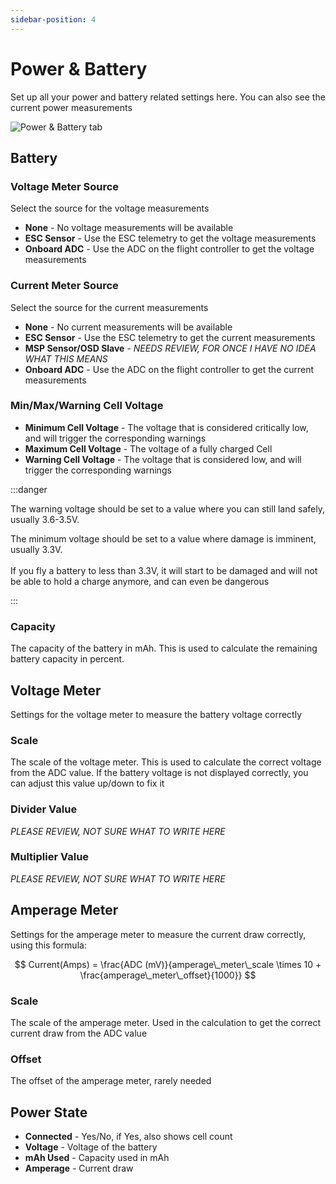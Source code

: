 ```yaml
---
sidebar-position: 4
---
```


# Power & Battery

Set up all your power and battery related settings here. You can also see the current power measurements

![Power & Battery tab](/img/betaflight_configurator_power_battery_tab.png)

## Battery

### Voltage Meter Source

Select the source for the voltage measurements

* **None** - No voltage measurements will be available
* **ESC Sensor** - Use the ESC telemetry to get the voltage measurements
* **Onboard ADC** - Use the ADC on the flight controller to get the voltage measurements

### Current Meter Source

Select the source for the current measurements

* **None** - No current measurements will be available
* **ESC Sensor** - Use the ESC telemetry to get the current measurements
* **MSP Sensor/OSD Slave** - *NEEDS REVIEW, FOR ONCE I HAVE NO IDEA WHAT THIS MEANS*
* **Onboard ADC** - Use the ADC on the flight controller to get the current measurements

### Min/Max/Warning Cell Voltage

* **Minimum Cell Voltage** - The voltage that is considered critically low, and will trigger the corresponding warnings
* **Maximum Cell Voltage** - The voltage of a fully charged Cell
* **Warning Cell Voltage** - The voltage that is considered low, and will trigger the corresponding warnings

:::danger

The warning voltage should be set to a value where you can still land safely, usually 3.6-3.5V.

The minimum voltage should be set to a value where damage is imminent, usually 3.3V.
<br></br>
If you fly a battery to less than 3.3V, it will start to be damaged and will not be able to hold a charge anymore, and can even be dangerous

:::

### Capacity

The capacity of the battery in mAh. This is used to calculate the remaining battery capacity in percent.

## Voltage Meter

Settings for the voltage meter to measure the battery voltage correctly

### Scale

The scale of the voltage meter. This is used to calculate the correct voltage from the ADC value. If the battery 
voltage is not displayed correctly, you can adjust this value up/down to fix it

### Divider Value

*PLEASE REVIEW, NOT SURE WHAT TO WRITE HERE*

### Multiplier Value

*PLEASE REVIEW, NOT SURE WHAT TO WRITE HERE*

## Amperage Meter

Settings for the amperage meter to measure the current draw correctly, using this formula:

$$
Current(Amps) = \frac{ADC (mV)}{amperage\_meter\_scale \times 10 + \frac{amperage\_meter\_offset}{1000}}
$$

### Scale

The scale of the amperage meter. Used in the calculation to get the correct current draw from the ADC value

### Offset

The offset of the amperage meter, rarely needed

## Power State

* **Connected** - Yes/No, if Yes, also shows cell count
* **Voltage** - Voltage of the battery
* **mAh Used** - Capacity used in mAh
* **Amperage** - Current draw
